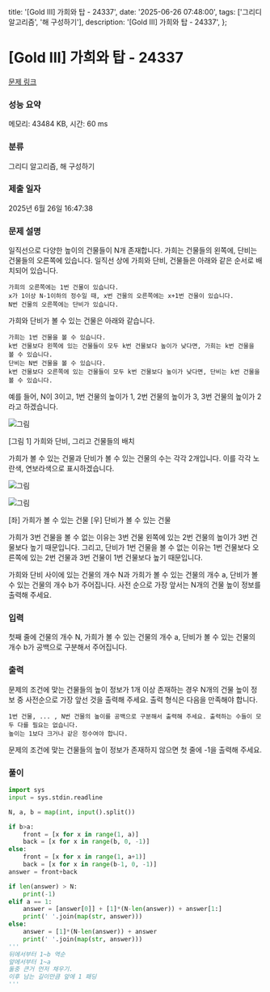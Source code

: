   title: '[Gold III] 가희와 탑 - 24337',
  date: '2025-06-26 07:48:00',
  tags: ['그리디 알고리즘', '해 구성하기'],
  description: '[Gold III] 가희와 탑 - 24337',
};

# [Gold III] 가희와 탑 - 24337 

[문제 링크](https://www.acmicpc.net/problem/24337) 

### 성능 요약

메모리: 43484 KB, 시간: 60 ms

### 분류

그리디 알고리즘, 해 구성하기

### 제출 일자

2025년 6월 26일 16:47:38

### 문제 설명

일직선으로 다양한 높이의 건물들이 N개 존재합니다. 가희는 건물들의 왼쪽에, 단비는 건물들의 오른쪽에 있습니다. 일직선 상에 가희와 단비, 건물들은 아래와 같은 순서로 배치되어 있습니다.

	가희의 오른쪽에는 1번 건물이 있습니다.
	x가 1이상 N-1이하의 정수일 때, x번 건물의 오른쪽에는 x+1번 건물이 있습니다.
	N번 건물의 오른쪽에는 단비가 있습니다.

가희와 단비가 볼 수 있는 건물은 아래와 같습니다.

	가희는 1번 건물을 볼 수 있습니다.
	k번 건물보다 왼쪽에 있는 건물들이 모두 k번 건물보다 높이가 낮다면, 가희는 k번 건물을 볼 수 있습니다.
	단비는 N번 건물을 볼 수 있습니다.
	k번 건물보다 오른쪽에 있는 건물들이 모두 k번 건물보다 높이가 낮다면, 단비는 k번 건물을 볼 수 있습니다.

예를 들어, N이 3이고, 1번 건물의 높이가 1, 2번 건물의 높이가 3, 3번 건물의 높이가 2라고 하겠습니다.

![그림](https://upload.acmicpc.net/5a6e0313-a6d1-43b4-9997-926cae9b0905/-/preview/)

[그림 1] 가희와 단비, 그리고 건물들의 배치

가희가 볼 수 있는 건물과 단비가 볼 수 있는 건물의 수는 각각 2개입니다. 이를 각각 노란색, 연보라색으로 표시하겠습니다.

![그림](https://upload.acmicpc.net/f0583b2b-3237-498e-95cf-af714b52cd15/-/preview/)

  

![그림](https://upload.acmicpc.net/777defd0-84a6-40ae-a24f-89154fa6ab8c/-/preview/)

[좌] 가희가 볼 수 있는 건물 [우] 단비가 볼 수 있는 건물

가희가 3번 건물을 볼 수 없는 이유는 3번 건물 왼쪽에 있는 2번 건물의 높이가 3번 건물보다 높기 때문입니다. 그리고, 단비가 1번 건물을 볼 수 없는 이유는 1번 건물보다 오른쪽에 있는 2번 건물과 3번 건물이 1번 건물보다 높기 때문입니다.

가희와 단비 사이에 있는 건물의 개수 N과 가희가 볼 수 있는 건물의 개수 a, 단비가 볼 수 있는 건물의 개수 b가 주어집니다. 사전 순으로 가장 앞서는 N개의 건물 높이 정보를 출력해 주세요.

### 입력 

 첫째 줄에 건물의 개수 N, 가희가 볼 수 있는 건물의 개수 a, 단비가 볼 수 있는 건물의 개수 b가 공백으로 구분해서 주어집니다.

### 출력 

 문제의 조건에 맞는 건물들의 높이 정보가 1개 이상 존재하는 경우 N개의 건물 높이 정보 중 사전순으로 가장 앞선 것을 출력해 주세요. 출력 형식은 다음을 만족해야 합니다.

	1번 건물, ... , N번 건물의 높이를 공백으로 구분해서 출력해 주세요. 출력하는 수들이 모두 다를 필요는 없습니다.
	높이는 1보다 크거나 같은 정수여야 합니다.

문제의 조건에 맞는 건물들의 높이 정보가 존재하지 않으면 첫 줄에 -1을 출력해 주세요.

### 풀이
```python
import sys
input = sys.stdin.readline

N, a, b = map(int, input().split())

if b>a:
    front = [x for x in range(1, a)]
    back = [x for x in range(b, 0, -1)]
else:
    front = [x for x in range(1, a+1)]
    back = [x for x in range(b-1, 0, -1)]
answer = front+back

if len(answer) > N:
    print(-1)
elif a == 1:
    answer = [answer[0]] + [1]*(N-len(answer)) + answer[1:]
    print(' '.join(map(str, answer)))
else:
    answer = [1]*(N-len(answer)) + answer
    print(' '.join(map(str, answer)))
'''
뒤에서부터 1~b 역순
앞에서부터 1~a
둘중 큰거 먼저 채우기.
이후 남는 길이만큼 앞에 1 패딩
'''
```